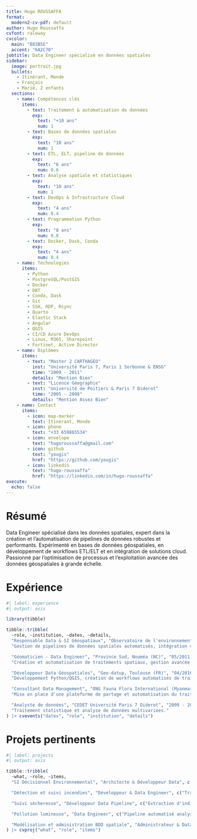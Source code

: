 ```yaml
---
title: Hugo ROUSSAFFA
format:
  modern2-cv-pdf: default
author: Hugo Roussaffa
cvfont: raleway
cvcolor:
  main: "B83B5E"
  accent: "6A2C70"
jobtitle: Data Engineer spécialisé en données spatiales
sidebar:
  image: portrait.jpg
  bullets:
    - Itinérant, Monde
    - Français
    - Marié, 2 enfants
  sections:
    - name: Compétences clés
      items:
        - text: Traitement & automatisation de données
          exp:
            text: "+10 ans"
            num: 1
        - text: Bases de données spatiales
          exp:
            text: "10 ans"
            num: 1
        - text: ETL, ELT, pipeline de données
          exp:
            text: "6 ans"
            num: 0.6
        - text: Analyse spatiale et statistiques
          exp:
            text: "10 ans"
            num: 1
        - text: DevOps & Infrastructure Cloud
          exp:
            text: "4 ans"
            num: 0.4
        - text: Programmation Python
          exp:
            text: "8 ans"
            num: 0.8
        - text: Docker, Dask, Conda
          exp:
            text: "4 ans"
            num: 0.4
    - name: Technologies
      items:
        - Python
        - PostgreSQL/PostGIS
        - Docker
        - DBT
        - Conda, Dask
        - Git
        - SSH, RDP, Rsync
        - Quarto
        - Elastic Stack
        - Angular
        - QGIS
        - CI/CD Azure DevOps
        - Linux, M365, Sharepoint
        - Fortinet, Active Director
    - name: Diplômes
      items:
        - text: "Master 2 CARTHAGEO"
          inst: "Université Paris 7, Paris 1 Sorbonne & ENSG"
          time: "2009 - 2011"
          details: "Mention Bien"
        - text: "Licence Géographie"
          inst: "Université de Poitiers & Paris 7 Diderot"
          time: "2005 - 2008"
          details: "Mention Assez Bien"
    - name: Contact
      items:
        - icon: map-marker
          text: Itinérant, Monde
        - icon: phone
          text: "+33 659865534"
        - icon: envelope
          text: "hugoroussaffa@gmail.com"
        - icon: github
          text: "yougis"
          href: "https://github.com/yougis"
        - icon: linkedin
          text: "hugo-roussaffa"
          href: "https://linkedin.com/in/hugo-roussaffa"
execute:
  echo: false
---
```


# Résumé

Data Engineer spécialisé dans les données spatiales, expert dans la création et l'automatisation de pipelines de données robustes et performants. Expérimenté en bases de données géospatiales, en développement de workflows ETL/ELT et en intégration de solutions cloud. Passionné par l'optimisation de processus et l'exploitation avancée des données géospatiales à grande échelle.

# Expérience

```r
#| label: experience
#| output: asis

library(tibble)

tibble::tribble(
  ~role, ~institution, ~dates, ~details,
  "Responsable Data & SI Géospatiaux", "Observatoire de l'environnement (OEIL), Nouméa", "06/2021 - 08/2024",
  "Gestion de pipelines de données spatiales automatisés, intégration continue, ETL/ELT, modélisation PostgreSQL/PostGIS, déploiements Docker, Conda et Dask.",

  "Géomaticien - Data Engineer", "Province Sud, Nouméa (NC)", "05/2011 - 06/2021",
  "Création et automatisation de traitements spatiaux, gestion avancée de bases de données spatiales et développement d'applications web basées sur des pipelines de données robustes.",

  "Développeur Data Géospatiales", "Geo-datup, Toulouse (FR)", "04/2016 - 05/2018",
  "Développement Python/QGIS, création de workflows automatisés de traitement et analyse de données photogrammétriques.",

  "Consultant Data Management", "ONG Fauna Flora International (Myanmar)", "05/2015 - 07/2015",
  "Mise en place d'une plateforme de partage et automatisation du traitement des données spatiales entre ONG environnementales.",

  "Analyste de données", "CEDET Université Paris 7 Diderot", "2009 - 2010",
  "Traitement statistique et analyse de données multivariées."
) |> cvevents("dates", "role", "institution", "details")
```

# Projets pertinents

```r
#| label: projects
#| output: asis

tibble::tribble(
  ~what, ~role, ~items,
  "SI Décisionnel Environnemental", "Architecte & Développeur Data", c("Développement pipelines géospatiaux (Python/Dask/Conda)", "Mise en place ELT avec DBT", "Intégration des données spatiales avec H3"),

  "Détection et suivi incendies", "Développeur & Data Engineer", c("Traitement automatisé flux FIRMS, classification Sentinel-2", "Pipelines sur STAC/GEE", "Rapports automatisés avec Quarto"),

  "Suivi sécheresse", "Développeur Data Pipeline", c("Extraction d'indicateurs satellites via GEE", "Déploiement automatisé via CI/CD"),

  "Pollution lumineuse", "Data Engineer", c("Pipeline automatisé analyse spatiale images VIIRS", "Création tableaux de bord interactifs"),

  "Modélisation et administration BDD spatiale", "Administrateur & Data Engineer", c("Modélisation PostgreSQL/PostGIS", "Sauvegarde Barman cloud", "Gestion droits utilisateurs")
) |> cvproj("what", "role", "items")
```
